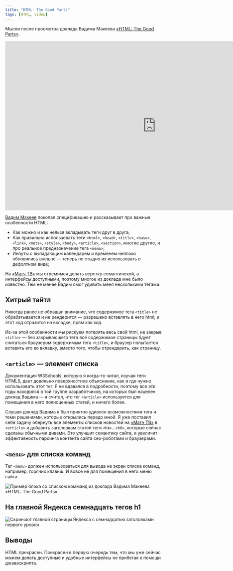 ```yaml
---
title: "HTML: The Good Parts"
tags: [HTML, video]
---
```


Мысли после просмотра доклада Вадима Макеева [«HTML: The Good Parts»](https://www.youtube.com/watch?v=eLlULhNNthI&t=5592s).

<!--truncate-->

<div class="video">
    <iframe width="966" height="543" src="https://www.youtube.com/embed/eLlULhNNthI?start=5592" frameborder="0" allow="accelerometer; autoplay; encrypted-media; gyroscope; picture-in-picture" allowfullscreen></iframe>
</div>

[Вадим Макеев](https://pepelsbey.net/author/) покопал спецификацию и рассказывает про важные особенности HTML:

* Как можно и как нельзя вкладывать теги друг в друга;
* Как правильно использовать теги `<html>`, `<head>`, `<title>`, `<base>`, `<link>`, `<meta>`, `<style>`, `<body>`, `<article>`, `<section>`, многие другие, и про реальное предназначение тега `<menu>`;
* Инпуты с выпадающим календарем и временем неплохо обновились внешне — теперь не стыдно их использовать в дефолтном виде;

На [«Матч ТВ»](https://matchtv.ru) мы стремимся делать верстку семантичекой, а интерфейсы доступными, поэтому многое из доклада мне было известно. Тем не менее Вадим смог удивить меня несколькими тегами.

## Хитрый тайтл

Никогда ранее не обращал внимание, что содержимое тега `<title>` не обрабатывается и не рендерится — разрешено вставлять в него html, и этот код отразится на вкладке, прям как код.

Из-за этой особенности мы рискуем потерять весь свой html, не закрыв `<title>` — без закрывающего тега всё содержимое страницы бдует считаться браузером содержимым тега `<title>`, и браузер попытается вставить его во вкладку, вместо того, чтобы отрендерить, как страницу.

## `<article>` — элемент списка

Документация W3Schools, которую я когда-то читал, изучая теги HTML5, дает довольно поверхностное объяснение, как и где нужно использовать этот тег. Я не вдавался в подробности, поэтому все эти годы находился в той группе разработчиков, на которых был нацелен доклад Вадима — я считал, что тег `<article>` используется для помещения в него полноценных статей, и ничего более.

Слушая доклад Вадима я был приятно удивлен возможностями тега и теми решениями, которые открылись передо мной. Я уже поставил себе задачу обернуть все элементы списков новостей на [«Матч ТВ»](https://matchtv.ru) в `<article>` и добавить заголовкам статей теги `<h4>`...`<h6>`, которые сейчас сделаны обычными дивами. Это улучшит семантику сайта, и увеличит эффективность парсинга контента сайта сео-роботами и браузерами.

## `<menu>` для списка команд

Тег `<menu>` должен использоваться для вывода на экран списка команд, например, горячих клавиш. И вовсе не для помещения в него меню сайта.

![Пример блока со списком комманд из доклада Вадима Макеева «HTML: The Good Parts»](menu-for-command-list.jpg)

## На главной Яндекса семнадцать тегов h1

![Скриншот главной страницы Яндекса с семнадцатью заголовками первого уровня](yandex-mainpage-with-17-h1.jpg)

## Выводы

HTML прекрасен. Прекрасен в первую очередь тем, что мы уже сейчас можем делать доступные и удобные интерфейсы не прибегая к помощи джаваскрипта.
